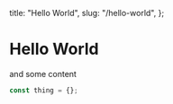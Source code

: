   title: "Hello World",
  slug: "/hello-world",
};

# Hello World

and some content

```js
const thing = {};
```
